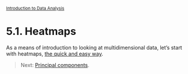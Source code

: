 <style>@import url(style.css);</style>
<small>[Introduction to Data Analysis](index.html)</small>

# 5.1. Heatmaps

As a means of introduction to looking at multidimensional data, let's start with heatmaps, [the quick and easy way](http://flowingdata.com/2010/01/21/how-to-make-a-heatmap-a-quick-and-easy-solution/).

> Next: [Principal components](52_pca.html).

